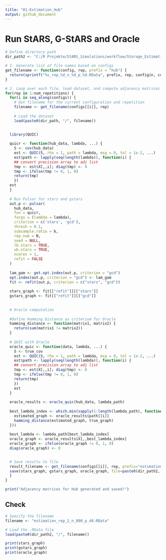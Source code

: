 ```yaml
---
title: "01-Estimation_Hub"
output: github_document
---
```



# Run StARS, G-StARS and Oracle
```r

# Define directory path
dir_path2 <- "C:/R Projekte/StARS_Simulations/workflow/Storage_Estimation_Hub"

# 1. Generate list of file names based on configs
get_filename <- function(config, rep, prefix = "hub") {
  return(sprintf("%s_rep_%d_n_%d_p_%d.RData", prefix, rep, config$n, config$p))
}

# 2. Loop over each file, load dataset, and compute adjacency matrices
for(rep in 1:num_repetitions) {
  for(i in seq_along(configs)) {
    # Get filename for the current configuration and repetition
    filename <- get_filename(configs[[i]], rep)
    
    # Load the dataset
    load(paste0(dir_path, "/", filename))
  
  
  library(QUIC)

  quicr <- function(hub_data, lambda, ...) {
    S <- cov(hub_data)
    est <- QUIC(S, rho = 1, path = lambda, msg = 0, tol = 1e-2, ...)
    est$path <- lapply(seq(length(lambda)), function(i) {
    ## convert precision array to adj list
    tmp <- est$X[,,i]; diag(tmp) <- 0
    tmp <- ifelse(tmp != 0, 1, 0)
    return(tmp)
    })
  est
  }
  
  # Run Pulsar for stars and gstars
  out.p <- pulsar(
    hub_data,
    fun = quicr,
    fargs = (lambda = lambda),
    criterion = c('stars', 'gcd'),
    thresh = 0.1,
    subsample.ratio = b,
    rep.num = N,
    seed = NULL,
    lb.stars = TRUE,
    ub.stars = TRUE,
    ncores = 1,
    refit = FALSE
  )
  
  lam_gam <- get.opt.index(out.p, criterion = "gcd")
  opt.index(out.p, criterion = "gcd") <- lam_gam
  fit <- refit(out.p, criterion = c("stars", "gcd"))
  
  stars_graph <- fit[["refit"]][["stars"]]
  gstars_graph <- fit[["refit"]][["gcd"]]
  
  
  # Oracle computation
  
  #Define Hamming Distance as criterium for Oracle
  hamming_distance <- function(matrix1, matrix2) {
    return(sum(matrix1 != matrix2))
  }
  
  # QUIC with Oracle
  oracle_quic <- function(data, lambda, ...) {
    S <- true_cov
    est <- QUIC(S, rho = 1, path = lambda, msg = 0, tol = 1e-2, ...)
    est$path <- lapply(seq(length(lambda)), function(i) {
    ## convert precision array to adj list
    tmp <- est$X[,,i]; diag(tmp) <- 0
    tmp <- ifelse(tmp != 0, 1, 0)
    return(tmp)
    })
    est
  }
  
  oracle_results <- oracle_quic(hub_data, lambda_path)
  
  best_lambda_index <- which.min(sapply(1:length(lambda_path), function(i) {
    estimated_graph <- oracle_results$path[[i]]
    hamming_distance(estimated_graph, true_graph)
  }))
  
  best_lambda <- lambda_path[best_lambda_index]
  oracle_graph <- oracle_results$X[,,best_lambda_index]
  oracle_graph <- ifelse(oracle_graph != 0, 1, 0)
  diag(oracle_graph) <- 0

    
  # Save results to file
  result_filename <- get_filename(configs[[i]], rep, prefix="estimation")
  save(stars_graph, gstars_graph, oracle_graph, file=paste0(dir_path2, "/", ... = result_filename))
  }
}

print("Adjacency matrices for Hub generated and saved!")
```


## Check
```r
# Specify the filename
filename <- "estimation_rep_2_n_800_p_40.RData"

# Load the .RData file
load(paste0(dir_path2, "/", filename))

print(stars_graph)
print(gstars_graph)
print(oracle_graph)

```



